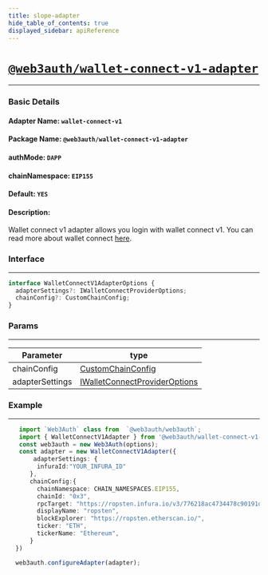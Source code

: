 ```yaml
---
title: slope-adapter
hide_table_of_contents: true
displayed_sidebar: apiReference
---
```


# [`@web3auth/wallet-connect-v1-adapter`](https://npmjs.com/package/@web3auth/wallet-connect-v1-adapter)

---

### Basic Details

#### Adapter Name: `wallet-connect-v1`

#### Package Name: `@web3auth/wallet-connect-v1-adapter`

#### authMode: `DAPP`

#### chainNamespace: `EIP155`

#### Default: `YES`

#### Description:

Wallet connect v1 adapter allows you login with wallet connect v1. You can read more about wallet connect [here](https://docs.walletconnect.com/).

### Interface

---

```ts
interface WalletConnectV1AdapterOptions {
  adapterSettings?: IWalletConnectProviderOptions;
  chainConfig?: CustomChainConfig;
}
```

### Params

---

| Parameter       | type                                                                                                         |
| --------------- | ------------------------------------------------------------------------------------------------------------ |
| chainConfig     | [CustomChainConfig](#common_configuration)                                                                   |
| adapterSettings | [IWalletConnectProviderOptions](https://docs.walletconnect.com/quick-start/dapps/client#initiate-connection) |

### Example

---

```ts
   import `Web3Auth` class from  `@web3auth/web3auth`;
   import { WalletConnectV1Adapter } from '@web3auth/wallet-connect-v1-adapter';
   const web3auth = new Web3Auth(options);
   const adapter = new WalletConnectV1Adapter({
       adapterSettings: {
        infuraId:"YOUR_INFURA_ID"
      },
      chainConfig:{
        chainNamespace: CHAIN_NAMESPACES.EIP155,
        chainId: "0x3",
        rpcTarget: "https://ropsten.infura.io/v3/776218ac4734478c90191dde8cae483c",
        displayName: "ropsten",
        blockExplorer: "https://ropsten.etherscan.io/",
        ticker: "ETH",
        tickerName: "Ethereum",
      }
  })

  web3auth.configureAdapter(adapter);
```
